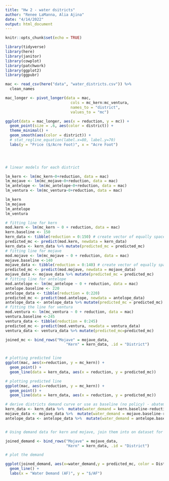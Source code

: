 ```yaml
---
title: "Hw 2 - water dsitricts"
author: "Renee LaManna, Alia Ajina"
date: "4/14/2022"
output: html_document
---
```


```r
knitr::opts_chunk$set(echo = TRUE)

library(tidyverse)
library(here)
library(janitor)
library(cowplot)
library(patchwork)
library(ggplot2)
library(ggpubr)
```

```r
mac <- read_csv(here("data", "water_districts.csv")) %>% 
  clean_names

```


```r
mac_longer <- pivot_longer(data = mac,
                             cols = mc_kern:mc_ventura,
                             names_to = "district",
                             values_to = "mc")
```

```r
ggplot(data = mac_longer, aes(x = reduction, y = mc)) +
  geom_point(size = .6, aes(color = district)) +
  theme_minimal() +
  geom_smooth(aes(color = district)) + 
  # stat_regline_equation(label.x=80, label.y=70) 
  labs(y = "Price ($/Acre Foot)", x = "Acre Foot")


  
```


```r
# linear models for each district

lm_kern <- lm(mc_kern~0+reduction, data = mac)
lm_mojave <- lm(mc_mojave~0+reduction, data = mac)
lm_antelope <- lm(mc_antelope~0+reduction, data = mac)
lm_ventura <- lm(mc_ventura~0+reduction, data = mac)

lm_kern
lm_mojave 
lm_antelope
lm_ventura
```

``` r
# fitting line for kern
mod.kern <- lm(mc_kern ~ 0 + reduction, data = mac)
kern.baseline <- 150
kern_data <- tibble(reduction = 0:150) # create vector of equally spaced numbers
predicted_mc <- predict(mod.kern, newdata = kern_data)
kern_data <- kern_data %>% mutate(predicted_mc = predicted_mc)
# fitting line for mojave
mod.mojave <- lm(mc_mojave ~ 0 + reduction, data = mac)
mojave.baseline <-140
mojave_data <- tibble(reduction = 0:140) # create vector of equally spaced numbers
predicted_mc <- predict(mod.mojave, newdata = mojave_data)
mojave_data <- mojave_data %>% mutate(predicted_mc = predicted_mc)
# fitting line for antelope
mod.antelope <- lm(mc_antelope ~ 0 + reduction, data = mac)
antelope.baseline <- 220
antelope_data <- tibble(reduction = 0:220)
predicted_mc <- predict(mod.antelope, newdata = antelope_data)
antelope_data <- antelope_data %>% mutate(predicted_mc = predicted_mc)
# fitting the line for ventura
mod.ventura <- lm(mc_ventura ~ 0 + reduction, data = mac)
ventura.baseline <-245
ventura_data <- tibble(reduction = 0:245)
predicted_mc <- predict(mod.ventura, newdata = ventura_data)
ventura_data <- ventura_data %>% mutate(predicted_mc=predicted_mc)

joined_mc <- bind_rows("Mojave" = mojave_data,
                           "Kern" = kern_data, .id = "District")


# plotting predicted line
ggplot(mac, aes(x=reduction, y = mc_kern)) +
  geom_point() +
  geom_line(data = kern_data, aes(x = reduction, y = predicted_mc))
```

```r
# plotting predicted line
ggplot(mac, aes(x=reduction, y = mc_kern)) +
  geom_point() +
  geom_line(data = kern_data, aes(x = reduction, y = predicted_mc))
```



```r
# derive districts demand curve or use as baseline (no policy) - abatement
kern_data <- kern_data %>%  mutate(water_demand = kern.baseline-reduction)
mojave_data <- mojave_data %>%  mutate(water_demand = mojave.baseline-reduction)
antelope_data <- antelope_data %>%  mutate(water_demand = antelope.baseline-reduction)


# Using demand data for kern and mojave, join them into on dataset for plotting

joined_demand <- bind_rows("Mojave" = mojave_data,
                           "Kern" = kern_data, .id = "District")

# plot the demand

ggplot(joined_demand, aes(x=water_demand,y = predicted_mc, color = District)) +
  geom_line() +
  labs(x = "Water Demand (AF)", y = "$/AF") 
```







